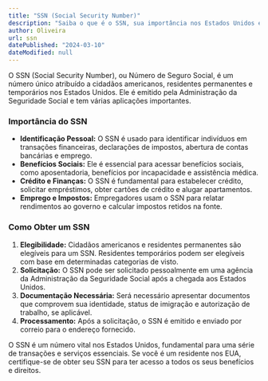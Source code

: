 ```yaml
---
title: "SSN (Social Security Number)"
description: "Saiba o que é o SSN, sua importância nos Estados Unidos e como obtê-lo se você for um cidadão americano ou residente legal."
author: Oliveira
url: ssn
datePublished: "2024-03-10"
dateModified: null
---
```


O SSN (Social Security Number), ou Número de Seguro Social, é um número único atribuído a cidadãos americanos, residentes permanentes e temporários nos Estados Unidos. Ele é emitido pela Administração da Seguridade Social e tem várias aplicações importantes.

### Importância do SSN

- **Identificação Pessoal:** O SSN é usado para identificar indivíduos em transações financeiras, declarações de impostos, abertura de contas bancárias e emprego.
- **Benefícios Sociais:** Ele é essencial para acessar benefícios sociais, como aposentadoria, benefícios por incapacidade e assistência médica.
- **Crédito e Finanças:** O SSN é fundamental para estabelecer crédito, solicitar empréstimos, obter cartões de crédito e alugar apartamentos.
- **Emprego e Impostos:** Empregadores usam o SSN para relatar rendimentos ao governo e calcular impostos retidos na fonte.

### Como Obter um SSN

1. **Elegibilidade:** Cidadãos americanos e residentes permanentes são elegíveis para um SSN. Residentes temporários podem ser elegíveis com base em determinadas categorias de visto.
2. **Solicitação:** O SSN pode ser solicitado pessoalmente em uma agência da Administração da Seguridade Social após a chegada aos Estados Unidos.
3. **Documentação Necessária:** Será necessário apresentar documentos que comprovem sua identidade, status de imigração e autorização de trabalho, se aplicável.
4. **Processamento:** Após a solicitação, o SSN é emitido e enviado por correio para o endereço fornecido.

O SSN é um número vital nos Estados Unidos, fundamental para uma série de transações e serviços essenciais. Se você é um residente nos EUA, certifique-se de obter seu SSN para ter acesso a todos os seus benefícios e direitos.
